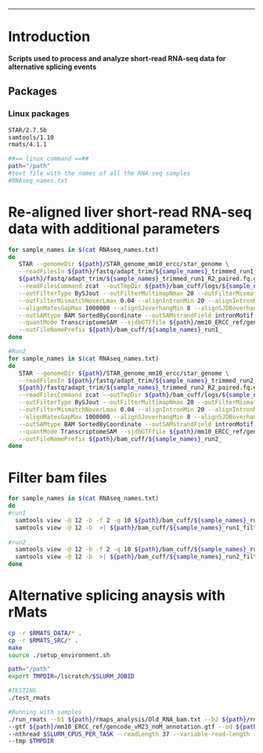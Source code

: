 ***
# Introduction
**Scripts used to process and analyze short-read RNA-seq data for alternative splicing events**

## Packages
### Linux packages
```bash
STAR/2.7.5b
samtools/1.10
rmats/4.1.1
```

```bash
##== linux command ==##
path="/path"
#text file with the names of all the RNA-seq samples
#RNAseq_names.txt
```

# Re-aligned liver short-read RNA-seq data with additional parameters
```bash
for sample_names in $(cat RNAseq_names.txt)
do
   STAR --genomeDir ${path}/STAR_genome_mm10_ercc/star_genome \
   --readFilesIn ${path}/fastq/adapt_trim/${sample_names}_trimmed_run1_R1_paired.fq.gz \
   ${path}/fastq/adapt_trim/${sample_names}_trimmed_run1_R2_paired.fq.gz \
   --readFilesCommand zcat --outTmpDir ${path}/bam_cuff/logs/${sample_names}_STAR --outSAMunmapped Within \
   --outFilterType BySJout --outFilterMultimapNmax 20 --outFilterMismatchNmax 999 \
   --outFilterMismatchNoverLmax 0.04 --alignIntronMin 20 --alignIntronMax 1000000 \
   --alignMatesGapMax 1000000 --alignSJoverhangMin 8 --alignSJDBoverhangMin 1 --sjdbScore 1 --runThreadN 24 \
   --outSAMtype BAM SortedByCoordinate --outSAMstrandField intronMotif --outSAMattrIHstart 0  --alignSoftClipAtReferenceEnds No \
   --quantMode TranscriptomeSAM --sjdbGTFfile ${path}/mm10_ERCC_ref/gencode_vM23_noM_annotation.gtf --sjdbGTFfeatureExon exon \
   --outFileNamePrefix ${path}/bam_cuff/${sample_names}_run1_
done

#Run2
for sample_names in $(cat RNAseq_names.txt)
do
   STAR --genomeDir ${path}/STAR_genome_mm10_ercc/star_genome \
   --readFilesIn ${path}/fastq/adapt_trim/${sample_names}_trimmed_run2_R1_paired.fq.gz \
   ${path}/fastq/adapt_trim/${sample_names}_trimmed_run2_R2_paired.fq.gz \
   --readFilesCommand zcat --outTmpDir ${path}/bam_cuff/logs/${sample_names}_STAR --outSAMunmapped Within \
   --outFilterType BySJout --outFilterMultimapNmax 20 --outFilterMismatchNmax 999 \
   --outFilterMismatchNoverLmax 0.04 --alignIntronMin 20 --alignIntronMax 1000000 \
   --alignMatesGapMax 1000000 --alignSJoverhangMin 8 --alignSJDBoverhangMin 1 --sjdbScore 1 --runThreadN 24\
   --outSAMtype BAM SortedByCoordinate --outSAMstrandField intronMotif --outSAMattrIHstart 0  --alignSoftClipAtReferenceEnds No \
   --quantMode TranscriptomeSAM --sjdbGTFfile ${path}/mm10_ERCC_ref/gencode_vM23_noM_annotation.gtf --sjdbGTFfeatureExon exon \
   --outFileNamePrefix ${path}/bam_cuff/${sample_names}_run2_
done
```

# Filter bam files
```bash
for sample_names in $(cat RNAseq_names.txt)
do
#run1
  samtools view -@ 12 -b -f 2 -q 10 ${path}/bam_cuff/${sample_names}_run1_Aligned.sortedByCoord.out.bam | \
  samtools view -@ 12 -b  >| ${path}/bam_cuff/${sample_names}_run1_filtered.bam
  
#run2
  samtools view -@ 12 -b -f 2 -q 10 ${path}/bam_cuff/${sample_names}_run2_Aligned.sortedByCoord.out.bam | \
  samtools view -@ 12 -b  >| ${path}/bam_cuff/${sample_names}_run2_filtered.bam
done
```

# Alternative splicing anaysis with rMats
```bash
cp -r $RMATS_DATA/* .
cp -r $RMATS_SRC/* .  
make
source ./setup_environment.sh

path="/path"
export TMPDIR=/lscratch/$SLURM_JOBID

#TESTING
./test_rmats

#Running with samples
./run_rmats --b1 ${path}/rmaps_analysis/Old_RNA_bam.txt --b2 ${path}/rmaps_analysis/Young_RNA_bam.txt \
--gtf ${path}/mm10_ERCC_ref/gencode_vM23_noM_annotation.gtf --od ${path}/rmaps_analysis/output -t paired \
--nthread $SLURM_CPUS_PER_TASK --readLength 37 --variable-read-length --cstat 0.0001 \
--tmp $TMPDIR
```


